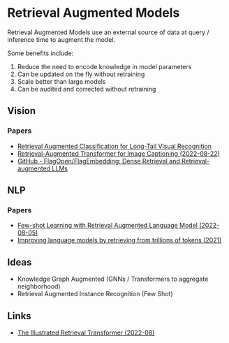 # Retrieval Augmented Models

Retrieval Augmented Models use an external source of data at query / inference time to augment the model.

Some benefits include:

1. Reduce the need to encode knowledge in model parameters
2. Can be updated on the fly without retraining
3. Scale better than large models
4. Can be audited and corrected without retraining


## Vision

### Papers
- [Retrieval Augmented Classification for Long-Tail Visual Recognition](https://arxiv.org/abs/2202.11233)
- [Retrieval-Augmented Transformer for Image Captioning (2022-08-22)](https://arxiv.org/abs/2207.13162)
- [GitHub - FlagOpen/FlagEmbedding: Dense Retrieval and Retrieval-augmented LLMs](https://github.com/FlagOpen/FlagEmbedding/tree/master)


## NLP


### Papers
- [Few-shot Learning with Retrieval Augmented Language Model (2022-08-05)](https://arxiv.org/abs/2208.03299)
- [Improving language models by retrieving from trillions of tokens (2021)](https://arxiv.org/abs/2112.04426)



## Ideas

- Knowledge Graph Augmented (GNNs / Transformers to aggregate neighborhood)
- Retrieval Augmented Instance Recognition (Few Shot)


## Links

- [The Illustrated Retrieval Transformer (2022-08)](https://jalammar.github.io/illustrated-retrieval-transformer/)